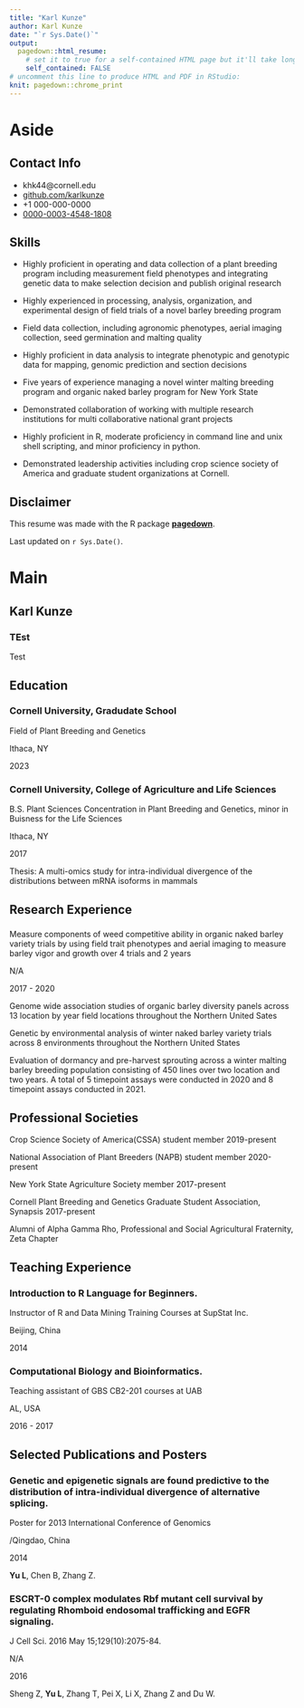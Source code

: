 ```yaml
---
title: "Karl Kunze"
author: Karl Kunze
date: "`r Sys.Date()`"
output:
  pagedown::html_resume:
    # set it to true for a self-contained HTML page but it'll take longer to render
    self_contained: FALSE
# uncomment this line to produce HTML and PDF in RStudio:
knit: pagedown::chrome_print
---
```


Aside
================================================================================



Contact Info {#contact}
--------------------------------------------------------------------------------

- <i class="fa fa-envelope"></i> khk44@cornell.edu
- <i class="fa fa-github"></i> [github.com/karlkunze](https://github.com/karlkunze)
- <i class="fa fa-phone"></i> +1 000-000-0000
- <i class="fa-brands fa-orcid"></i> [0000-0003-4548-1808](https://orcid.org/my-orcid?orcid=0000-0003-4548-1808)

Skills {#skills}
--------------------------------------------------------------------------------

-   Highly proficient in operating and data collection of a plant breeding program including measurement field phenotypes and integrating genetic data to make selection decision and publish original research

-   Highly experienced in processing, analysis, organization, and experimental design of field trials of a novel barley breeding program

- Field data collection, including agronomic phenotypes, aerial imaging collection, seed germination and malting quality

- Highly proficient in data analysis to integrate phenotypic and genotypic data for mapping, genomic prediction and section decisions

- Five years of experience managing a novel winter malting breeding program and organic naked barley program for New York State

- Demonstrated collaboration of working with multiple research institutions for multi collaborative national grant projects

- Highly proficient in R, moderate proficiency in command line and unix shell scripting, and minor proficiency in python.

- Demonstrated leadership activities including crop science society of America and graduate student organizations at Cornell.




Disclaimer {#disclaimer}
--------------------------------------------------------------------------------

This resume was made with the R package [**pagedown**](https://github.com/rstudio/pagedown).

Last updated on `r Sys.Date()`.



Main
================================================================================

Karl Kunze {#title}
--------------------------------------------------------------------------------

### TEst

Test


Education {data-icon=graduation-cap data-concise=true}
--------------------------------------------------------------------------------

### Cornell University, Gradudate School

Field of Plant Breeding and Genetics

Ithaca, NY

2023


### Cornell University, College of Agriculture and Life Sciences

B.S. Plant Sciences
Concentration in Plant Breeding and Genetics, minor in Buisness for the Life Sciences

Ithaca, NY

2017

Thesis: A multi-omics study for intra-individual divergence of the distributions between mRNA isoforms in mammals


Research Experience {data-icon=laptop}
--------------------------------------------------------------------------------

### 

   Measure components of weed competitive ability in organic naked barley variety trials by using  field trait phenotypes and aerial imaging to measure barley vigor and growth over 4 trials and 2 years
   
   N/A
   
   2017 - 2020

  Genome wide association studies of organic barley diversity panels across 13 location by year field locations throughout the Northern United Sates
  
  Genetic by environmental analysis of winter naked barley variety trials across 8 environments throughout the Northern United States
   
  Evaluation of dormancy and pre-harvest sprouting across a winter malting barley breeding population consisting of 450 lines over two location and two years. A total of 5 timepoint assays were conducted in 2020 and 8 timepoint assays conducted in 2021.


Professional Societies {data-icon=suitcase}
--------------------------------------------------------------------------------

  Crop Science Society of America(CSSA) student member \hfill 2019-present

  National Association of Plant Breeders (NAPB) student member \hfill 2020-present

  New York State Agriculture Society member \hfill 2017-present

  Cornell Plant Breeding and Genetics Graduate Student Association, Synapsis \hfill 2017-present

  Alumni of Alpha Gamma Rho, Professional and Social Agricultural Fraternity, Zeta Chapter


Teaching Experience {data-icon=chalkboard-teacher}
--------------------------------------------------------------------------------

### Introduction to R Language for Beginners.

Instructor of R and Data Mining Training Courses at SupStat Inc.

Beijing, China

2014

### Computational Biology and Bioinformatics.

Teaching assistant of GBS CB2-201 courses at UAB

AL, USA

2016 - 2017


Selected Publications and Posters {data-icon=file}
--------------------------------------------------------------------------------

### Genetic and epigenetic signals are found predictive to the distribution of intra-individual divergence of alternative splicing.

Poster for 2013 International Conference of Genomics

/Qingdao, China

2014

**Yu L**, Chen B, Zhang Z.

### ESCRT-0 complex modulates Rbf mutant cell survival by regulating Rhomboid endosomal trafficking and EGFR signaling.

J Cell Sci. 2016 May 15;129(10):2075-84.

N/A

2016 

Sheng Z, **Yu L**, Zhang T, Pei X, Li X, Zhang Z and Du W. 
